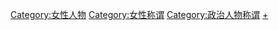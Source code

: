 {{Catmore}}

[[Category:女性人物|Category:女性人物]]
[[Category:女性称谓|Category:女性称谓]]
[[Category:政治人物称谓|Category:政治人物称谓]]
[[Category:总统配偶|+]]